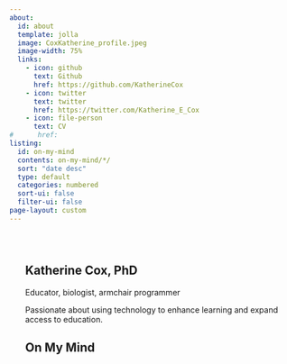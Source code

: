 ```yaml
---
about:
  id: about
  template: jolla
  image: CoxKatherine_profile.jpeg
  image-width: 75%
  links:
    - icon: github
      text: Github
      href: https://github.com/KatherineCox
    - icon: twitter
      text: twitter
      href: https://twitter.com/Katherine_E_Cox
    - icon: file-person
      text: CV
#      href: 
listing:
  id: on-my-mind
  contents: on-my-mind/*/
  sort: "date desc"
  type: default
  categories: numbered
  sort-ui: false
  filter-ui: false
page-layout: custom
---
```


::: {.grid style="column-gap: 0; padding: 2em;"}

::: {.g-col-12 .g-col-md-4}
::: {#about}
## Katherine Cox, PhD

Educator, biologist, armchair programmer

Passionate about using technology to enhance learning and expand access to education.
:::
:::

::: {.g-col-12 .g-col-md-8 .g-col-xl-6}
## On My Mind

::: {#on-my-mind .mx-0}
:::

:::

::: {#quarto-margin-sidebar .g-col-12 .g-col-xl-2 .mx-xl-3 style="display: block;"}
:::

:::
